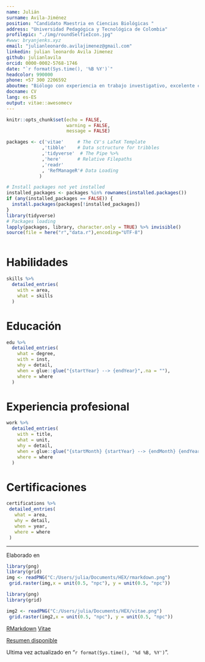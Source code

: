 ```yaml
---
name: Julián 
surname: Avila-Jiménez
position: "Candidato Maestria en Ciencias Biológicas "
address: "Universidad Pedagógica y Tecnológica de Colombia"
profilepic: "./img/roundSelfieIcon.jpg"
#www: bryanjenks.xyz
email: "julianleonardo.avilajimenez@gmail.com"
linkedin: julian leonardo Avila Jimenez
github: julianlavila
orcid: 0000-0002-5768-1746
date: "`r format(Sys.time(), '%B %Y')`"
headcolor: 990000
phone: +57 300 2206592
aboutme: "Biólogo con experiencia en trabajo investigativo, excelente capacidad para el trabajo en campo y con comunidades, especial interés en entomología médica, conservación de ecosistemas y fauna amenazada. Manejo de lenguaje de programación R Statistics y software de SIG (ArcGis, QGis). Escalador en roca y dosel con amplio conocimiento de seguridad en alturas y experiencia en el montaje de sistemas de seguridad en alturas, fotógrafo aficionado y editor fotográfico. Disposición a viajar, liderazgo, capacidades pedagógicas, habilidad para la observación y el análisis de sucesos y datos, buena redacción, eficiente, organizado, responsable, emprendedor, con buenas relaciones interpersonales y con disponibilidad para el aprendizaje y adaptación al cambio."
docname: CV
lang: es-ES
output: vitae::awesomecv
---
```


```r
knitr::opts_chunk$set(echo = FALSE,
                      warning = FALSE,
                      message = FALSE)

packages <- c('vitae'     # The CV's LaTeX Template
             ,'tibble'    # Data sctructure for tribbles
             ,'tidyverse'  # The Pipe %>%
             ,'here'      # Relative Filepaths
             ,'readr'
             , 'RefManageR'# Data Loading
            )

# Install packages not yet installed
installed_packages <- packages %in% rownames(installed.packages())
if (any(installed_packages == FALSE)) {
  install.packages(packages[!installed_packages])
}
library(tidyverse)
# Packages loading
lapply(packages, library, character.only = TRUE) %>% invisible()
source(file = here("r","data.r"),encoding="UTF-8")



```

# Habilidades

```r

skills %>% 
  detailed_entries(
    with = area,
    what = skills
  )

```

# Educación

```r

edu %>%
  detailed_entries(
    what = degree,
    with = inst,
    why = detail,
    when = glue::glue("{startYear} --> {endYear}",.na = ""),
    where = where
  )

```

# Experiencia profesional

```r

work %>%
  detailed_entries(
    with = title,
    what = unit,
    why = detail,
    when = glue::glue("{startMonth} {startYear} --> {endMonth} {endYear}",.na = ""),
    where = where
  )

```

# Certificaciones

```r

certifications %>%
 detailed_entries(
   what = area,
   why = detail,
   when = year,
   where = where
 )

```

----------------------------------------------------------------------
Elaborado en <br/>

```r
library(png)
library(grid)
img <- readPNG("C:/Users/julia/Documents/HEX/rmarkdown.png")
 grid.raster(img,x = unit(0.5, "npc"), y = unit(0.5, "npc"))

```
```r
library(png)
library(grid)

img2 <- readPNG("C:/Users/julia/Documents/HEX/vitae.png")
 grid.raster(img2,x = unit(0.5, "npc"), y = unit(0.5, "npc"))

```

[RMarkdown](https://rmarkdown.rstudio.com/) 
[Vitae](https://pkg.mitchelloharawild.com/vitae/) <br/>

[Resumen disponible](http://rpubs.com/julianlavila/CV_Resume/)

Ultima vez actualizado en "`r format(Sys.time(), '%d %B, %Y')`".

